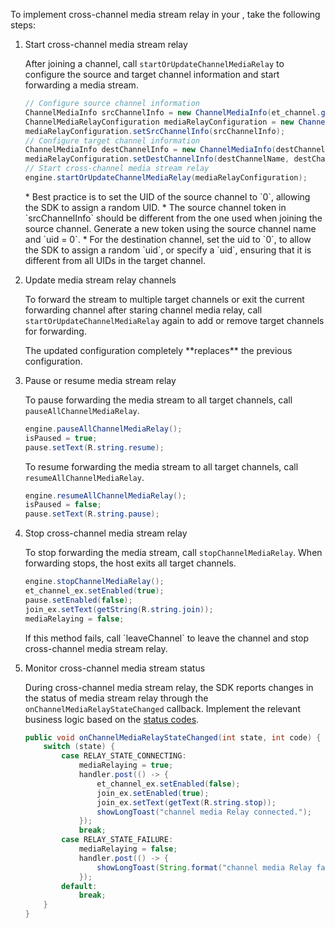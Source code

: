
<PlatformWrapper platform="android">

To implement cross-channel media stream relay in your <Vpl k="CLIENT" />, take the following steps:

1. Start cross-channel media stream relay

    After joining a channel, call `startOrUpdateChannelMediaRelay` to configure the source and target channel information and start forwarding a media stream. 

    ```java
    // Configure source channel information
    ChannelMediaInfo srcChannelInfo = new ChannelMediaInfo(et_channel.getText().toString(), null, myUid);
    ChannelMediaRelayConfiguration mediaRelayConfiguration = new ChannelMediaRelayConfiguration();
    mediaRelayConfiguration.setSrcChannelInfo(srcChannelInfo);
    // Configure target channel information
    ChannelMediaInfo destChannelInfo = new ChannelMediaInfo(destChannelName, null, myUid);
    mediaRelayConfiguration.setDestChannelInfo(destChannelName, destChannelInfo);
    // Start cross-channel media stream relay
    engine.startOrUpdateChannelMediaRelay(mediaRelayConfiguration);
    ```

    <Admonition type="info" title="information">
    * Best practice is to set the UID of the source channel to `0`, allowing the SDK to assign a random UID.
    * The source channel token in `srcChannelInfo` should be different from the one used when joining the source channel. Generate a new token using the source channel name and `uid = 0`.
    * For the destination channel, set the uid to `0`, to allow the SDK to assign a random `uid`, or specify a `uid`, ensuring that it is different from all UIDs in the target channel.
    </Admonition>

2. Update media stream relay channels

    To forward the stream to multiple target channels or exit the current forwarding channel after staring channel media relay, call `startOrUpdateChannelMediaRelay` again to add or remove target channels for forwarding.

    <Admonition type="caution" title="Note">
    The updated configuration completely **replaces** the previous configuration.
    </Admonition>

3. Pause or resume media stream relay

    To pause forwarding the media stream to all target channels, call `pauseAllChannelMediaRelay`.

    ```java
    engine.pauseAllChannelMediaRelay();
    isPaused = true;
    pause.setText(R.string.resume);
    ```

    To resume forwarding the media stream to all target channels, call `resumeAllChannelMediaRelay`.

    ```java
    engine.resumeAllChannelMediaRelay();
    isPaused = false;
    pause.setText(R.string.pause);
    ```

4. Stop cross-channel media stream relay

    To stop forwarding the media stream, call `stopChannelMediaRelay`. When forwarding stops, the host exits all target channels.

    ```java
    engine.stopChannelMediaRelay();
    et_channel_ex.setEnabled(true);
    pause.setEnabled(false);
    join_ex.setText(getString(R.string.join));
    mediaRelaying = false;
    ```

    <Admonition type="info" title="Note">
    If this method fails, call `leaveChannel` to leave the channel and stop cross-channel media stream relay.
    </Admonition>

5. Monitor cross-channel media stream status

    During cross-channel media stream relay, the SDK reports changes in the status of media stream relay through the `onChannelMediaRelayStateChanged` callback. Implement the relevant business logic based on the [status codes](#status-codes).

    ```java
    public void onChannelMediaRelayStateChanged(int state, int code) {
        switch (state) {
            case RELAY_STATE_CONNECTING:
                mediaRelaying = true;
                handler.post(() -> {
                    et_channel_ex.setEnabled(false);
                    join_ex.setEnabled(true);
                    join_ex.setText(getText(R.string.stop));
                    showLongToast("channel media Relay connected.");
                });
                break;
            case RELAY_STATE_FAILURE:
                mediaRelaying = false;
                handler.post(() -> {
                    showLongToast(String.format("channel media Relay failed at error code: %d", code));
                });
            default:
                break;
        }
    }
    ```

</PlatformWrapper>
